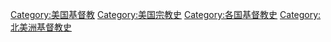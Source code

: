 {{Catmore}}
{{Commonscat|History of Christianity in the United States}}

[[Category:美国基督教|Category:美国基督教]]
[[Category:美国宗教史|Category:美国宗教史]]
[[Category:各国基督教史|Category:各国基督教史]]
[[Category:北美洲基督教史|Category:北美洲基督教史]]